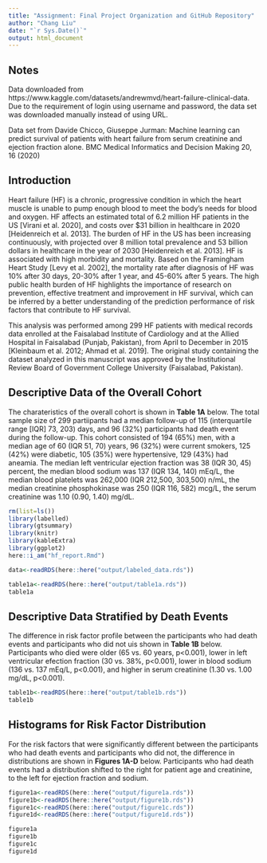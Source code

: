 ```yaml
---
title: "Assignment: Final Project Organization and GitHub Repository"
author: "Chang Liu"
date: "`r Sys.Date()`"
output: html_document
---
```


## Notes

Data downloaded from https://www.kaggle.com/datasets/andrewmvd/heart-failure-clinical-data.
Due to the requirement of login using username and password, the data set was downloaded manually instead of using URL.

Data set from Davide Chicco, Giuseppe Jurman: Machine learning can predict survival of patients with heart failure from serum creatinine and ejection fraction alone. BMC Medical Informatics and Decision Making 20, 16 (2020)

## Introduction

Heart failure (HF) is a chronic, progressive condition in which the heart muscle is unable to pump enough blood to meet the body’s needs for blood and oxygen. HF affects an estimated total of 6.2 million HF patients in the US [Virani et al. 2020], and costs over $31 billion in healthcare in 2020 [Heidenreich et al. 2013]. The burden of HF in the US has been increasing continuously, with projected over 8 million total prevalence and 53 billion dollars in healthcare in the year of 2030 [Heidenreich et al. 2013]. HF is associated with high morbidity and mortality. Based on the Framingham Heart Study [Levy et al. 2002], the mortality rate after diagnosis of HF was 10% after 30 days, 20-30% after 1 year, and 45-60% after 5 years. The high public health burden of HF highlights the importance of research on prevention, effective treatment and improvement in HF survival, which can be inferred by a better understanding of the prediction performance of risk factors that contribute to HF survival.

This analysis was performed among 299 HF patients with medical records data enrolled at the Faisalabad Institute of Cardiology and at the Allied Hospital in Faisalabad (Punjab, Pakistan), from April to December in 2015 [Kleinbaum et al. 2012; Ahmad et al. 2019]. The original study containing the dataset analyzed in this manuscript was approved by the Institutional Review Board of Government College University (Faisalabad, Pakistan).

## Descriptive Data of the Overall Cohort

The charateristics of the overall cohort is shown in **Table 1A** below. The total sample size of 299 partiipants had a median follow-up of 115 (interquartile range [IQR] 73, 203) days, and 96 (32%) participants had death event during the follow-up. This cohort consisted of 194 (65%) men, with a median age of 60 (IQR 51, 70) years, 96 (32%) were current smokers, 125 (42%) were diabetic, 105 (35%) were hypertensive, 129 (43%) had aneamia. The median left ventricular ejection fraction was 38 (IQR 30, 45) percent, the median blood sodium was 137 (IQR 134, 140) mEq/L, the median blood platelets was 262,000 (IQR 212,500, 303,500) n/mL, the median creatinine phosphokinase was 250 (IQR 116, 582) mcg/L, the serum creatinine was 1.10 (0.90, 1.40) mg/dL.

```r
rm(list=ls())
library(labelled)
library(gtsummary)
library(knitr)
library(kableExtra)
library(ggplot2)
here::i_am("hf_report.Rmd")
```

```r
data<-readRDS(here::here("output/labeled_data.rds"))
```

```r
table1a<-readRDS(here::here("output/table1a.rds"))
table1a
```

## Descriptive Data Stratified by Death Events

The difference in risk factor profile between the participants who had death events and participants who did not uis shown in **Table 1B** below. Participants who died were older (65 vs. 60 years, p<0.001), lower in left ventricular efection fraction (30 vs. 38%, p<0.001), lower in blood sodium (136 vs. 137 mEq/L, p<0.001), and higher in serum creatinine (1.30 vs. 1.00 mg/dL, p<0.001).

```r
table1b<-readRDS(here::here("output/table1b.rds"))
table1b
```

## Histograms for Risk Factor Distribution

For the risk factors that were significantly different between the participants who had death events and participants who did not, the difference in distributions are shown in **Figures 1A-D** below. Participants who had death events had a distribution shifted to the right for patient age and creatinine, to the left for ejection fraction and sodium.

```r
figure1a<-readRDS(here::here("output/figure1a.rds"))
figure1b<-readRDS(here::here("output/figure1b.rds"))
figure1c<-readRDS(here::here("output/figure1c.rds"))
figure1d<-readRDS(here::here("output/figure1d.rds"))

figure1a
figure1b
figure1c
figure1d
```
